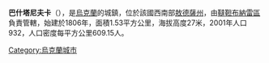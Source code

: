 {{coord|45|45|49|N|29|28|43|E|scale:30000|display=title}}

'''巴什塔尼夫卡'''（{{lang-uk|Баштанівка}}），是[[烏克蘭|烏克蘭]]的城鎮，位於該國西南部[[敖德薩州|敖德薩州]]，由[[韃靼布納雷區|韃靼布納雷區]]負責管轄，始建於1806年，面積1.53平方公里，海拔高度27米，2001年人口932，人口密度每平方公里609.15人。

{{Ukraine-geo-stub}}
[[Category:烏克蘭城市|Category:烏克蘭城市]]